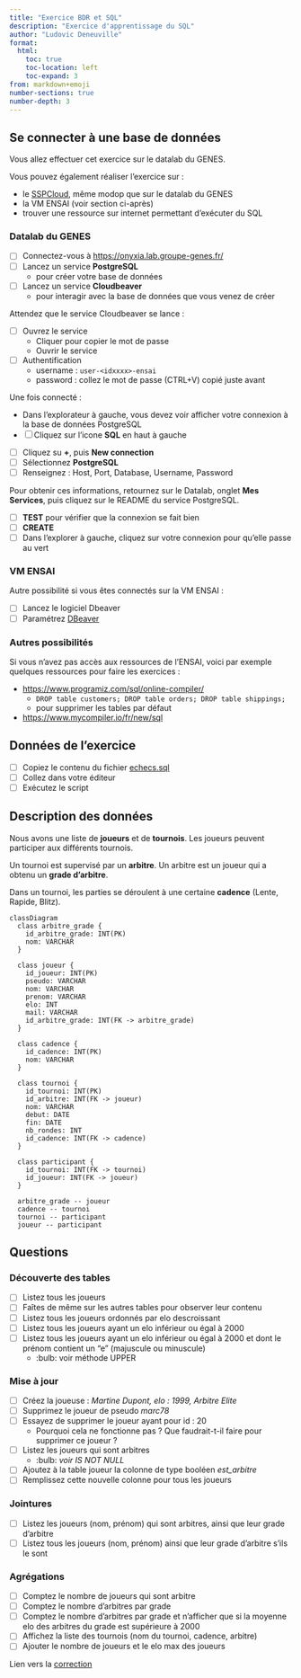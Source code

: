 ```yaml
---
title: "Exercice BDR et SQL"
description: "Exercice d'apprentissage du SQL"
author: "Ludovic Deneuville"
format: 
  html:
    toc: true
    toc-location: left
    toc-expand: 3
from: markdown+emoji
number-sections: true
number-depth: 3
---
```


## Se connecter à une base de données {.unnumbered}

Vous allez effectuer cet exercice sur le datalab du GENES.

Vous pouvez également réaliser l'exercice sur :

- le [SSPCloud](https://www.sspcloud.fr/){target="_blank"}, même modop que sur le datalab du GENES
- la VM ENSAI (voir section ci-après)
- trouver une ressource sur internet permettant d'exécuter du SQL

### Datalab du GENES {.unnumbered}

- [ ] Connectez-vous à <https://onyxia.lab.groupe-genes.fr/>{target="_blank"}
- [ ] Lancez un service **PostgreSQL**
  - pour créer votre base de données
- [ ] Lancez un service **Cloudbeaver**
  - pour interagir avec la base de données que vous venez de créer

Attendez que le service Cloudbeaver se lance :

- [ ] Ouvrez le service
  - Cliquer pour copier le mot de passe
  - Ouvrir le service
- [ ] Authentification
  - username : `user-<idxxxx>-ensai`
  - password : collez le mot de passe (CTRL+V) copié juste avant

Une fois connecté :

- Dans l'explorateur à gauche, vous devez voir afficher votre connexion à la base de données PostgreSQL 
- [ ] Cliquez sur l'icone **SQL** en haut à gauche


::: {.callout-tip title="Si la connection ne s'est pas faite"}
- [ ] Cliquez su **+**, puis **New connection**
- [ ] Sélectionnez **PostgreSQL**
- [ ] Renseignez : Host, Port, Database, Username, Password

Pour obtenir ces informations, retournez sur le Datalab, onglet **Mes Services**, puis cliquez sur le README du service PostgreSQL.

- [ ] **TEST** pour vérifier que la connexion se fait bien
- [ ] **CREATE**
- [ ] Dans l'explorer à gauche, cliquez sur votre connexion pour qu'elle passe au vert
:::


### VM ENSAI {.unnumbered}

Autre possibilité si vous êtes connectés sur la VM ENSAI :

- [ ] Lancez le logiciel Dbeaver
- [ ] Paramétrez [DBeaver](../outils/DBeaver.qmd){target="_blank"}

### Autres possibilités {.unnumbered}

Si vous n'avez pas accès aux ressources de l'ENSAI, voici par exemple quelques ressources pour faire les exercices :

- <https://www.programiz.com/sql/online-compiler/>{target="_blank"}
  - `DROP table customers; DROP table orders; DROP table shippings;`
  - pour supprimer les tables par défaut
- <https://www.mycompiler.io/fr/new/sql>{target="_blank"}


## Données de l'exercice {.unnumbered}

- [ ] Copiez le contenu du fichier [echecs.sql](./exercice/echecs.sql){target="_blank"}
- [ ] Collez dans votre éditeur
- [ ] Exécutez le script


## Description des données

Nous avons une liste de **joueurs** et de **tournois**. Les joueurs peuvent participer aux différents tournois.

Un tournoi est supervisé par un **arbitre**. Un arbitre est un joueur qui a obtenu un **grade d'arbitre**.

Dans un tournoi, les parties se déroulent à une certaine **cadence** (Lente, Rapide, Blitz).



```mermaid
classDiagram
  class arbitre_grade {
    id_arbitre_grade: INT(PK)
    nom: VARCHAR
  }

  class joueur {
    id_joueur: INT(PK)
    pseudo: VARCHAR
    nom: VARCHAR
    prenom: VARCHAR
    elo: INT
    mail: VARCHAR
    id_arbitre_grade: INT(FK -> arbitre_grade)
  }

  class cadence {
    id_cadence: INT(PK)
    nom: VARCHAR
  }

  class tournoi {
    id_tournoi: INT(PK)
    id_arbitre: INT(FK -> joueur)
    nom: VARCHAR
    debut: DATE
    fin: DATE
    nb_rondes: INT
    id_cadence: INT(FK -> cadence)
  }

  class participant {
    id_tournoi: INT(FK -> tournoi)
    id_joueur: INT(FK -> joueur)
  }

  arbitre_grade -- joueur
  cadence -- tournoi
  tournoi -- participant
  joueur -- participant
```

## Questions

### Découverte des tables

- [ ] Listez tous les joueurs
- [ ] Faîtes de même sur les autres tables pour observer leur contenu
- [ ] Listez tous les joueurs ordonnés par elo descroissant
- [ ] Listez tous les joueurs ayant un elo inférieur ou égal à 2000
- [ ] Listez tous les joueurs ayant un elo inférieur ou égal à 2000 et dont le prénom contient un "e" (majuscule ou minuscule) 
  - :bulb: voir méthode UPPER

### Mise à jour

- [ ] Créez la joueuse : *Martine Dupont, elo : 1999, Arbitre Elite*
- [ ] Supprimez le joueur de pseudo *marc78*
- [ ] Essayez de supprimer le joueur ayant pour id : 20
  - Pourquoi cela ne fonctionne pas ? Que faudrait-t-il faire pour supprimer ce joueur ?
- [ ] Listez les joueurs qui sont arbitres 
  - :bulb: *voir IS NOT NULL*
- [ ] Ajoutez à la table joueur la colonne de type booléen *est_arbitre*
- [ ] Remplissez cette nouvelle colonne pour tous les joueurs

### Jointures 

- [ ] Listez les joueurs (nom, prénom) qui sont arbitres, ainsi que leur grade d'arbitre
- [ ] Listez tous les joueurs (nom, prénom) ainsi que leur grade d'arbitre s'ils le sont

### Agrégations

- [ ] Comptez le nombre de joueurs qui sont arbitre
- [ ] Comptez le nombre d'arbitres par grade
- [ ] Comptez le nombre d'arbitres par grade et n'afficher que si la moyenne elo des arbitres du grade est supérieure à 2000
- [ ] Affichez la liste des tournois (nom du tournoi, cadence, arbitre)
- [ ] Ajouter le nombre de joueurs et le elo max des joueurs

::: {.callout-tip title="Correction" collapse="true"}
Lien vers la [correction](./exercice/correction.sql)
:::